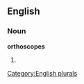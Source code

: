 
==English==

===Noun===
'''orthoscopes'''

# {{plural of|[[orthoscope]]}}

[[Category:English plurals]]